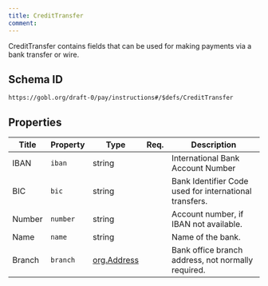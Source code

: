 ```yaml
---
title: CreditTransfer
comment: 
---
```


CreditTransfer contains fields that can be used for making payments via a bank transfer or wire.

## Schema ID

`https://gobl.org/draft-0/pay/instructions#/$defs/CreditTransfer`

## Properties

| Title  | Property | Type                                | Req. | Description                                            |
|--------|----------|-------------------------------------|------|--------------------------------------------------------|
| IBAN   | `iban`   | string                              |      | International Bank Account Number                      |
| BIC    | `bic`    | string                              |      | Bank Identifier Code used for international transfers. |
| Number | `number` | string                              |      | Account number, if IBAN not available.                 |
| Name   | `name`   | string                              |      | Name of the bank.                                      |
| Branch | `branch` | [org.Address](/draft-0/org/address) |      | Bank office branch address, not normally required.     |

